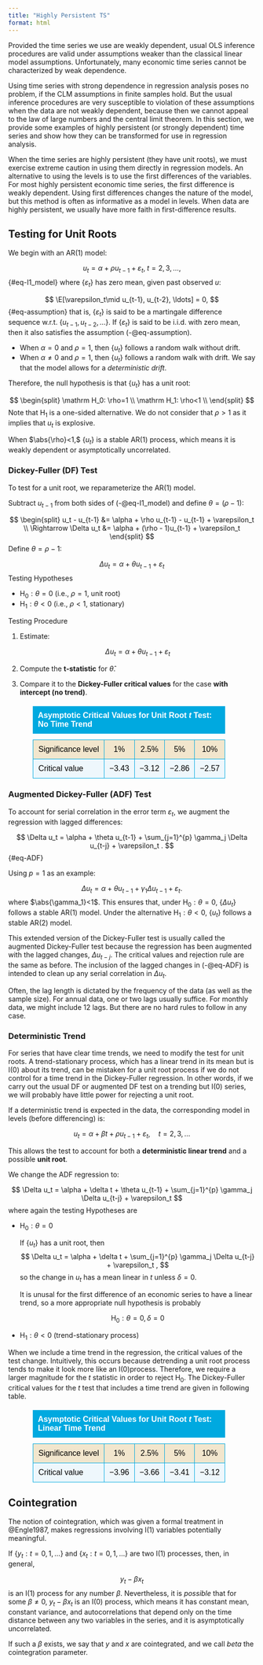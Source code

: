 ```yaml
---
title: "Highly Persistent TS"
format: html
---
```


Provided the time series we use are weakly dependent, usual OLS inference procedures are valid under assumptions weaker than the classical linear model assumptions. Unfortunately, many economic time series cannot be characterized by weak dependence.

Using time series with strong dependence in regression analysis poses no problem, if the CLM assumptions in finite samples hold. But the usual inference procedures are very susceptible to violation of these assumptions when the data are not weakly dependent, because then we cannot appeal to the law of large numbers and the central limit theorem. In this section, we provide some examples of highly persistent (or strongly dependent) time series and show how they can be transformed for use in regression analysis.

When the time series are highly persistent (they have unit roots), we must exercise extreme caution in using them directly in regression models. An alternative to using the levels is to use the first differences of the variables. For most highly persistent economic time series, the first difference is weakly dependent. Using first differences changes the nature of the model, but this method is often as informative as a model in levels. When data are highly persistent, we usually have more faith in first-difference results. 


## Testing for Unit Roots

We begin with an AR(1) model:

$$
u_t = \alpha + \rho u_{t-1} + \varepsilon_t, \; t = 2,3,\ldots,
$${#eq-I1_model}
where $\{\varepsilon_t\}$ has zero mean, given past observed $u$:

$$
\E[\varepsilon_t\mid u_{t-1}, u_{t-2}, \ldots] = 0,
$${#eq-assumption}
that is, $\{\varepsilon_t\}$ is said to be a martingale difference sequence w.r.t. $\{u_{t-1}, u_{t-2}, \ldots\}$. If  $\{\varepsilon_t\}$ is said to be i.i.d. with zero mean, then it also satisfies the assumption (-@eq-assumption).

- When $\alpha=0$ and $\rho=1$, then $\{u_t\}$ follows a random walk without drift.
- When $\alpha\ne 0$ and $\rho=1$, then $\{u_t\}$ follows a random walk with drift. We say that the model allows for a *deterministic drift*. 

Therefore, the null hypothesis is that $\{u_t\}$ has a unit root:

$$
\begin{split}
\mathrm H_0:  \rho=1 \\
\mathrm H_1:  \rho<1 \\
\end{split}
$$
Note that $\mathrm H_1$ is a one-sided alternative. We do not consider that $\rho>1$ as it implies that $u_t$ is explosive. 

When $\abs{\rho}<1,$ $\{u_t\}$ is a stable AR(1) process, which means it is weakly dependent or asymptotically uncorrelated. 



### Dickey-Fuller (DF) Test

To test for a unit root, we reparameterize the AR(1) model.

Subtract $u_{t-1}$ from both sides of (-@eq-I1_model) and define $\theta=(\rho-1)$:

$$
\begin{split}
u_t - u_{t-1} &= \alpha + \rho u_{t-1} - u_{t-1} + \varepsilon_t \\
\Rightarrow \Delta u_t &= \alpha + (\rho - 1)u_{t-1} + \varepsilon_t
\end{split}
$$
Define $\theta = \rho - 1$:

$$
\Delta u_t = \alpha + \theta u_{t-1} + \varepsilon_t
$$
Testing Hypotheses

- $\mathrm H_0: \theta = 0$ (i.e., $\rho = 1$, unit root)
- $\mathrm H_1: \theta < 0$ (i.e., $\rho < 1$, stationary)


Testing Procedure

1. Estimate:

   $$
   \Delta u_t = \alpha + \theta u_{t-1} + \varepsilon_t
   $$

2. Compute the **t-statistic** for $\hat{\theta}$.

3. Compare it to the **Dickey-Fuller critical values** for the case **with intercept (no trend)**.

<table style="border-collapse: collapse; margin: 20px auto; text-align: center; font-family: Arial, sans-serif; width: 80%;">
<caption style="caption-side: top; background-color: #00a9e0; color: white; font-weight: bold; padding: 10px; text-align: left;">
 Asymptotic Critical Values for Unit Root <em>t</em> Test: No Time Trend
</caption>
<tbody>
  <tr style="background-color: #f2e6cd; color: black;">
    <td style="border: 1px solid #00a9e0; padding: 10px; text-align: left;">Significance level</td>
    <td style="border: 1px solid #00a9e0; padding: 10px;">1%</td>
    <td style="border: 1px solid #00a9e0; padding: 10px;">2.5%</td>
    <td style="border: 1px solid #00a9e0; padding: 10px;">5%</td>
    <td style="border: 1px solid #00a9e0; padding: 10px;">10%</td>
  </tr>
  <tr style="background-color: #eef7fc; color: black;">
    <td style="border: 1px solid #00a9e0; padding: 10px; text-align: left;">Critical value</td>
    <td style="border: 1px solid #00a9e0; padding: 10px;">&minus;3.43</td>
    <td style="border: 1px solid #00a9e0; padding: 10px;">&minus;3.12</td>
    <td style="border: 1px solid #00a9e0; padding: 10px;">&minus;2.86</td>
    <td style="border: 1px solid #00a9e0; padding: 10px;">&minus;2.57</td>
  </tr>
</tbody>
</table>



### Augmented Dickey-Fuller (ADF) Test

To account for serial correlation in the error term $\varepsilon_t$, we augment the regression with lagged differences:

$$
\Delta u_t = \alpha + \theta u_{t-1} + \sum_{j=1}^{p} \gamma_j \Delta u_{t-j} + \varepsilon_t .
$$ {#eq-ADF}

Using $p=1$ as an example:

$$
\Delta u_t = \alpha + \theta u_{t-1} + \gamma_1 \Delta u_{t-1} + \varepsilon_t .
$$
where $\abs{\gamma_1}<1$. This ensures that, under $\mathrm H_0: \theta=0,$ $\{\Delta u_{t}\}$ follows a stable AR(1) model. Under the alternative $\mathrm H_1: \theta<0,$ $\{u_t\}$ follows a stable AR(2) model.

This extended version of the Dickey-Fuller test is usually called the augmented Dickey-Fuller test because the regression has been augmented with the lagged changes, $\Delta u_{t-j}.$ The critical values and rejection rule are the same as before. The inclusion of the lagged changes in (-@eq-ADF) is intended to clean up any serial correlation in $\Delta u_{t}.$

Often, the lag length is dictated by the frequency of the data (as well as the sample size). For annual data, one or two lags usually suffice. For monthly
data, we might include 12 lags. But there are no hard rules to follow in any case.

### Deterministic Trend

For series that have clear time trends, we need to modify the test for unit roots. A trend-stationary process, which has a linear trend in its mean but is $\mathrm I(0)$ about its trend, can be mistaken for a unit root process if we do not control for a time trend in the Dickey-Fuller regression. In other words, if we carry out the usual DF or augmented DF test on a trending but $\mathrm I(0)$ series, we will probably have little power for rejecting a unit root.

If a deterministic trend is expected in the data, the corresponding model in levels (before differencing) is:

$$
u_t = \alpha + \beta t + \rho u_{t-1} + \varepsilon_t, \quad t = 2,3,\ldots
$$

This allows the test to account for both a **deterministic linear trend** and a possible **unit root**.

We change the ADF regression to:

$$
\Delta u_t = \alpha + \delta t + \theta u_{t-1} + \sum_{j=1}^{p} \gamma_j \Delta u_{t-j} + \varepsilon_t
$$
where again the testing Hypotheses are

- $\mathrm H_0: \theta = 0$ 

    If $\{u_t\}$ has a unit root, then 
    $$
    \Delta u_t = \alpha + \delta t + \sum_{j=1}^{p} \gamma_j \Delta u_{t-j} + \varepsilon_t ,
    $$
    so the change in $u_t$ has a mean linear in $t$ unless $\delta=0.$
    
    It is unusal for the first difference of an economic series to have a linear trend, so a more appropriate null hypothesis is probably 
    
    $$
    \mathrm H_0: \theta = 0, \delta = 0
    $$
    
- $\mathrm H_1: \theta < 0$ (trend-stationary process)

When we include a time trend in the regression, the critical values of the test change. Intuitively, this occurs because detrending a unit root process tends to make it look more like an $\mathrm I(0)$process. Therefore, we require a larger magnitude for the $t$ statistic in order to reject $\mathrm H_0.$ The Dickey-Fuller critical values for the $t$ test that includes a time trend are given in following table.

<table style="border-collapse: collapse; margin: 20px auto; text-align: center; font-family: Arial, sans-serif; width: 80%;">
<caption style="caption-side: top; background-color: #00a9e0; color: white; font-weight: bold; padding: 10px; text-align: left;">
 Asymptotic Critical Values for Unit Root <em>t</em> Test: Linear Time Trend
</caption>
<tbody>
<tr style="background-color: #f2e6cd; color: black;">
    <td style="border: 1px solid #00a9e0; padding: 10px; text-align: left;">Significance level</td>
    <td style="border: 1px solid #00a9e0; padding: 10px;">1%</td>
    <td style="border: 1px solid #00a9e0; padding: 10px;">2.5%</td>
    <td style="border: 1px solid #00a9e0; padding: 10px;">5%</td>
    <td style="border: 1px solid #00a9e0; padding: 10px;">10%</td>
</tr>
<tr style="background-color: #eef7fc; color: black;">
    <td style="border: 1px solid #00a9e0; padding: 10px; text-align: left;">Critical value</td>
    <td style="border: 1px solid #00a9e0; padding: 10px;">&minus;3.96</td>
    <td style="border: 1px solid #00a9e0; padding: 10px;">&minus;3.66</td>
    <td style="border: 1px solid #00a9e0; padding: 10px;">&minus;3.41</td>
    <td style="border: 1px solid #00a9e0; padding: 10px;">&minus;3.12</td>
</tr>
</tbody>
</table>

## Cointegration

The notion of cointegration, which was given a formal treatment in @Engle1987, makes regressions involving $\mathrm I(1)$ variables potentially meaningful.


If $\{y_t: t=0,1,\ldots\}$ and $\{x_t: t=0,1,\ldots\}$ are two $\mathrm I(1)$ processes, then, in general, 

$$
y_t - \beta x_t
$$
is an $\mathrm I(1)$ process for any number $\beta.$ Nevertheless, it is *possible* that for some $\beta \ne 0,$ $y_t - \beta x_t$ is an $\mathrm I(0)$ process, which means it has constant mean, constant variance, and autocorrelations that depend only on the time distance between any two variables in the series, and it is asymptotically uncorrelated.

If such a $\beta$ exists, we say that $y$ and $x$ are cointegrated, and we call $beta$ the cointegration parameter.





















